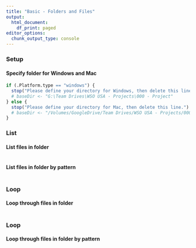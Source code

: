 ```yaml
---
title: "Basic - Folders and Files"
output:
  html_document:
    df_print: paged
editor_options: 
  chunk_output_type: console
---
```


### Setup
#### Specify folder for Windows and Mac
```r
if (.Platform.type == "windows") {
  stop("Please define your directory for Windows, then delete this line.")
  # baseDir <- "G:\Team Drives\WSO USA - Projects\000 - Project"
} else {
  stop("Please define your directory for Mac, then delete this line.")
  # baseDir <- "/Volumes/GoogleDrive/Team Drives/WSO USA - Projects/000 - Project"
}
```

### List
#### List files in folder
```r

```

#### List files in folder by pattern
```r

```

### Loop
#### Loop through files in folder
```r

```

### Loop
#### Loop through files in folder by pattern
```r

```

<span style="
  display: inline-block;
  height: 100px;
  width: 100%;
"></span>






